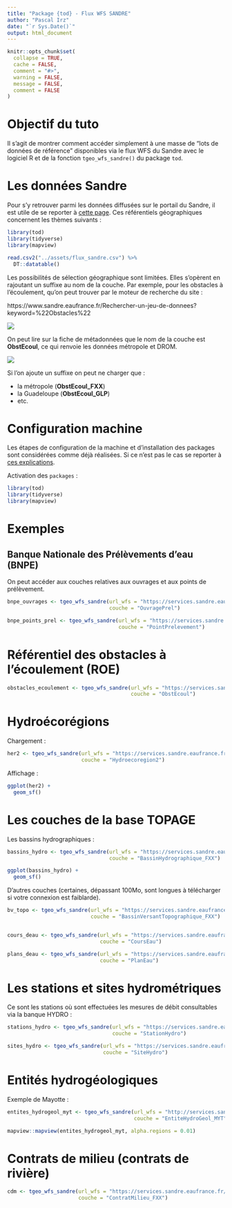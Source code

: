```yaml
---
title: "Package {tod} - Flux WFS SANDRE"
author: "Pascal Irz"
date: "`r Sys.Date()`"
output: html_document
---
```


```r
knitr::opts_chunk$set(
  collapse = TRUE,
  cache = FALSE,
  comment = "#>",
  warning = FALSE,
  message = FALSE,
  comment = FALSE
)
```

# Objectif du tuto

Il s'agit de montrer comment accéder simplement à une masse de "lots de données de référence" disponibles via le flux WFS du Sandre avec le logiciel R et de la fonction `tgeo_wfs_sandre()` du package `tod`.

# Les données Sandre

Pour s'y retrouver parmi les données diffusées sur le portail du Sandre, il est utile de se reporter à [cette page](https://www.sandre.eaufrance.fr/actualite/evolution-des-services-web-g%C3%A9ographiques). Ces référentiels géographiques concernent les thèmes suivants :

```r
library(tod)
library(tidyverse)
library(mapview)

read.csv2("../assets/flux_sandre.csv") %>% 
  DT::datatable()
```

Les possibilités de sélection géographique sont limitées. Elles s'opèrent en rajoutant un suffixe au nom de la couche. Par exemple, pour les obstacles à l'écoulement, qu'on peut trouver par le moteur de recherche du site :

https://www.sandre.eaufrance.fr/Rechercher-un-jeu-de-donnees?keyword=%22Obstacles%22

![](../assets/recherche_sandre.png)

On peut lire sur la fiche de métadonnées que le nom de la couche est **ObstEcoul**, ce qui renvoie les données métropole et DROM.

![](../assets/obst_ecoul.png)

Si l'on ajoute un suffixe on peut ne charger que :

- la métropole (**ObstEcoul_FXX**)
- la Guadeloupe (**ObstEcoul_GLP**)
- etc.

# Configuration machine

Les étapes de configuration de la machine et d'installation des packages sont considérées comme déjà réalisées. Si ce n'est pas le cas se reporter à [ces explications](https://rpubs.com/kamoke/723467).

Activation des `packages` :

```r
library(tod)
library(tidyverse)
library(mapview)
```


# Exemples

## Banque Nationale des Prélèvements d'eau (BNPE)

On peut accéder aux couches relatives aux ouvrages et aux points de prélèvement.

```r
bnpe_ouvrages <- tgeo_wfs_sandre(url_wfs = "https://services.sandre.eaufrance.fr/geo/prl",
                                 couche = "OuvragePrel")

bnpe_points_prel <- tgeo_wfs_sandre(url_wfs = "https://services.sandre.eaufrance.fr/geo/prl",
                                    couche = "PointPrelevement")
```



# Référentiel des obstacles à l'écoulement (ROE)

```r
obstacles_ecoulement <- tgeo_wfs_sandre(url_wfs = "https://services.sandre.eaufrance.fr/geo/obs",
                                        couche = "ObstEcoul")
```




# Hydroécorégions

Chargement :

```r
her2 <- tgeo_wfs_sandre(url_wfs = "https://services.sandre.eaufrance.fr/geo/mdo?",
                        couche = "Hydroecoregion2")
```

Affichage :

```r
ggplot(her2) +
  geom_sf()
```




# Les couches de la base TOPAGE

Les bassins hydrographiques :

```r
bassins_hydro <- tgeo_wfs_sandre(url_wfs = "https://services.sandre.eaufrance.fr/geo/topage?",
                                 couche = "BassinHydrographique_FXX")

ggplot(bassins_hydro) +
  geom_sf()
```

D'autres couches (certaines, dépassant 100Mo, sont longues à télécharger si votre connexion est faiblarde).

```r
bv_topo <- tgeo_wfs_sandre(url_wfs = "https://services.sandre.eaufrance.fr/geo/topage?",
                           couche = "BassinVersantTopographique_FXX")


cours_deau <- tgeo_wfs_sandre(url_wfs = "https://services.sandre.eaufrance.fr/geo/topage?",
                              couche = "CoursEau")

plans_deau <- tgeo_wfs_sandre(url_wfs = "https://services.sandre.eaufrance.fr/geo/topage?",
                              couche = "PlanEau")
```

# Les stations et sites hydrométriques

Ce sont les stations où sont effectuées les mesures de débit consultables via la banque HYDRO :

```r
stations_hydro <- tgeo_wfs_sandre(url_wfs = "https://services.sandre.eaufrance.fr/geo/hyd?",
                                  couche = "StationHydro")

sites_hydro <- tgeo_wfs_sandre(url_wfs = "https://services.sandre.eaufrance.fr/geo/hyd?",
                               couche = "SiteHydro")
```


# Entités hydrogéologiques

Exemple de Mayotte :

```r
entites_hydrogeol_myt <- tgeo_wfs_sandre(url_wfs = "http://services.sandre.eaufrance.fr/geo/saq?",
                                         couche = "EntiteHydroGeol_MYT")

mapview::mapview(entites_hydrogeol_myt, alpha.regions = 0.01)
```


# Contrats de milieu (contrats de rivière)

```r
cdm <- tgeo_wfs_sandre(url_wfs = "https://services.sandre.eaufrance.fr/geo/zpl?",
                       couche = "ContratMilieu_FXX")
```

